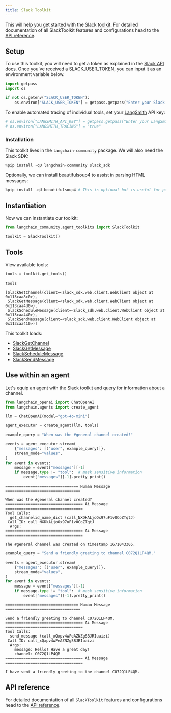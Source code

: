 ```yaml
---
title: Slack Toolkit
---
```


This will help you get started with the Slack [toolkit](/oss/python/concepts/tools/#toolkits). For detailed documentation of all SlackToolkit features and configurations head to the [API reference](https://python.langchain.com/api_reference/community/agent_toolkits/langchain_community.agent_toolkits.slack.toolkit.SlackToolkit.html).

## Setup

To use this toolkit, you will need to get a token as explained in the [Slack API docs](https://api.slack.com/tutorials/tracks/getting-a-token). Once you've received a SLACK_USER_TOKEN, you can input it as an environment variable below.

```python
import getpass
import os

if not os.getenv("SLACK_USER_TOKEN"):
    os.environ["SLACK_USER_TOKEN"] = getpass.getpass("Enter your Slack user token: ")
```

To enable automated tracing of individual tools, set your [LangSmith](https://docs.smith.langchain.com/) API key:

```python
# os.environ["LANGSMITH_API_KEY"] = getpass.getpass("Enter your LangSmith API key: ")
# os.environ["LANGSMITH_TRACING"] = "true"
```

### Installation

This toolkit lives in the `langchain-community` package. We will also need the Slack SDK:

```python
%pip install -qU langchain-community slack_sdk
```

Optionally, we can install beautifulsoup4 to assist in parsing HTML messages:

```python
%pip install -qU beautifulsoup4 # This is optional but is useful for parsing HTML messages
```

## Instantiation

Now we can instantiate our toolkit:

```python
from langchain_community.agent_toolkits import SlackToolkit

toolkit = SlackToolkit()
```

## Tools

View available tools:

```python
tools = toolkit.get_tools()

tools
```

```output
[SlackGetChannel(client=<slack_sdk.web.client.WebClient object at 0x113caa8c0>),
 SlackGetMessage(client=<slack_sdk.web.client.WebClient object at 0x113caa4d0>),
 SlackScheduleMessage(client=<slack_sdk.web.client.WebClient object at 0x113caa440>),
 SlackSendMessage(client=<slack_sdk.web.client.WebClient object at 0x113caa410>)]
```

This toolkit loads:

- [SlackGetChannel](https://python.langchain.com/api_reference/community/tools/langchain_community.tools.slack.get_channel.SlackGetChannel.html)
- [SlackGetMessage](https://python.langchain.com/api_reference/community/tools/langchain_community.tools.slack.get_message.SlackGetMessage.html)
- [SlackScheduleMessage](https://python.langchain.com/api_reference/community/tools/langchain_community.tools.slack.schedule_message.SlackScheduleMessage.html)
- [SlackSendMessage](https://python.langchain.com/api_reference/community/tools/langchain_community.tools.slack.send_message.SlackSendMessage.html)

## Use within an agent

Let's equip an agent with the Slack toolkit and query for information about a channel.

```python
from langchain_openai import ChatOpenAI
from langchain.agents import create_agent

llm = ChatOpenAI(model="gpt-4o-mini")

agent_executor = create_agent(llm, tools)
```

```python
example_query = "When was the #general channel created?"

events = agent_executor.stream(
    {"messages": [("user", example_query)]},
    stream_mode="values",
)
for event in events:
    message = event["messages"][-1]
    if message.type != "tool":  # mask sensitive information
        event["messages"][-1].pretty_print()
```

```output
================================ Human Message =================================

When was the #general channel created?
================================== Ai Message ==================================
Tool Calls:
  get_channelid_name_dict (call_NXDkALjoOx97uF1v0CoZTqtJ)
 Call ID: call_NXDkALjoOx97uF1v0CoZTqtJ
  Args:
================================== Ai Message ==================================

The #general channel was created on timestamp 1671043305.
```

```python
example_query = "Send a friendly greeting to channel C072Q1LP4QM."

events = agent_executor.stream(
    {"messages": [("user", example_query)]},
    stream_mode="values",
)
for event in events:
    message = event["messages"][-1]
    if message.type != "tool":  # mask sensitive information
        event["messages"][-1].pretty_print()
```

```output
================================ Human Message =================================

Send a friendly greeting to channel C072Q1LP4QM.
================================== Ai Message ==================================
Tool Calls:
  send_message (call_xQxpv4wFeAZNZgSBJRIuaizi)
 Call ID: call_xQxpv4wFeAZNZgSBJRIuaizi
  Args:
    message: Hello! Have a great day!
    channel: C072Q1LP4QM
================================== Ai Message ==================================

I have sent a friendly greeting to the channel C072Q1LP4QM.
```

## API reference

For detailed documentation of all `SlackToolkit` features and configurations head to the [API reference](https://python.langchain.com/api_reference/community/agent_toolkits/langchain_community.agent_toolkits.slack.toolkit.SlackToolkit.html).
